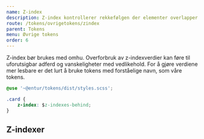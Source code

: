```yaml
---
name: Z-index
description: Z-index kontrollerer rekkefølgen der elementer overlapper hverandre, elementer med høyere z-indeks verdier blir plassert foran elementer med lavere z-indeks verdier.
route: /tokens/ovrigetokens/zindex
parent: Tokens
menu: Øvrige tokens
order: 6
---
```



<PageHeader>

</PageHeader>

Z-index bør brukes med omhu. Overforbruk av z-indexverdier kan føre til uforutsigbar adferd og vanskeligheter med vedlikehold. For å gjøre verdiene mer lesbare er det lurt å bruke tokens med forståelige navn, som våre tokens.


```css
@use '~@entur/tokens/dist/styles.scss';

.card {
    z-index: $z-indexes-behind;
}
```


## Z-indexer

<TokenTable tokenKey="zIndexes" />
